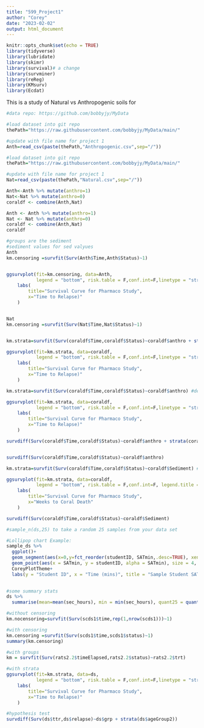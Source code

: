 ```yaml
---
title: "599_Project1"
author: "Corey"
date: "2023-02-02"
output: html_document
---
```


```r
knitr::opts_chunk$set(echo = TRUE)
library(tidyverse)
library(lubridate)
library(skimr)
library(survival)# a change
library(survminer)
library(reReg)
library(KMsurv)
library(Ecdat)
```
This is a study of Natural vs Anthropogenic soils for 

```r
#data repo: https://github.com/bobbyjy/MyData

#load dataset into git repo
thePath="https://raw.githubusercontent.com/bobbyjy/MyData/main/"

#update with file name for project 1
Anth=read_csv(paste(thePath,"Anthropogenic.csv",sep="/"))

#load dataset into git repo
thePath="https://raw.githubusercontent.com/bobbyjy/MyData/main/"

#update with file name for project 1
Nat=read_csv(paste(thePath,"Natural.csv",sep="/"))

Anth<-Anth %>% mutate(anthro=1)
Nat<-Nat %>% mutate(anthro=0)
coraldf <- combine(Anth,Nat)

```
```r
Anth <- Anth %>% mutate(anthro=1)
Nat <- Nat %>% mutate(anthro=0)
coraldf <- combine(Anth,Nat)
coraldf

#groups are the sediment
#sediment values for sed valyues
Anth
km.censoring =survfit(Surv(Anth$Time,Anth$Status)~1)


ggsurvplot(fit=km.censoring, data=Anth,
           legend = "bottom", risk.table = F,conf.int=F,linetype = "strata") +
    labs(
        title="Survival Curve for Pharmaco Study",
        x="Time to Relapse)"
    ) 


Nat
km.censoring =survfit(Surv(Nat$Time,Nat$Status)~1)


km.strata=survfit(Surv(coraldf$Time,coraldf$Status)~coraldf$anthro + strata(coraldf$Sediment)) #defines your strata!

ggsurvplot(fit=km.strata, data=coraldf,
           legend = "bottom", risk.table = F,conf.int=F,linetype = "strata") +
    labs(
        title="Survival Curve for Pharmaco Study",
        x="Time to Relapse)"
    ) 

km.strata=survfit(Surv(coraldf$Time,coraldf$Status)~coraldf$anthro) #defines your strata!

ggsurvplot(fit=km.strata, data=coraldf,
           legend = "bottom", risk.table = F,conf.int=F,linetype = "strata") +
    labs(
        title="Survival Curve for Pharmaco Study",
        x="Time to Relapse)"
    ) 

survdiff(Surv(coraldf$Time,coraldf$Status)~coraldf$anthro + strata(coraldf$Sediment))


survdiff(Surv(coraldf$Time,coraldf$Status)~coraldf$anthro)


```
```r

km.strata=survfit(Surv(coraldf$Time,coraldf$Status)~coraldf$Sediment) #defines your strata!

ggsurvplot(fit=km.strata, data=coraldf,
           legend = "bottom", risk.table = F,conf.int=F, legend.title = "Sediment Concentration",) +
    labs(
        title="Survival Curve for Pharmaco Study",
        x="Weeks to Coral Death"
    ) 

survdiff(Surv(coraldf$Time,coraldf$Status)~coraldf$Sediment)

```

```r
#sample_n(ds,25) to take a random 25 samples from your data set

#Lollipop chart Example:
sample_ds %>%
  ggplot()+
  geom_segment(aes(x=0,y=fct_reorder(studentID, SATmin,.desc=TRUE), xend=SATmin, yend=fct_reorder(studentID, SATmin,.desc=TRUE)), color = "blue2", show.legend = FALSE)+
  geom_point(aes(x = SATmin, y = studentID, alpha = SATmin), size = 4, color = "blue2", show.legend = FALSE)+
  CoreyPlotTheme+
  labs(y = "Student ID", x = "Time (mins)", title = "Sample Student SAT Times")
 
```

```r
#some summary stats
ds %>% 
  summarise(mean=mean(sec_hours), min = min(sec_hours), quant25 = quantile(sec_hours, .25), median = quantile(sec_hours, .5), quant75 = quantile(sec_hours, .75), quant90 = quantile(sec_hours, .9), max = max(sec_hours), studentcount =n())
```

```r
#without censoring
km.nocensoring=survfit(Surv(scds1$time,rep(1,nrow(scds1)))~1)

#with censoring
km.censoring =survfit(Surv(scds1$time,scds1$status)~1)
summary(km.censoring)

#with groups
km = survfit(Surv(rats2.2$timeElapsed,rats2.2$status)~rats2.2$trt)

#with strata
ggsurvplot(fit=km.strata, data=ds,
           legend = "bottom", risk.table = F,conf.int=F,linetype = "strata") +
    labs(
        title="Survival Curve for Pharmaco Study",
        x="Time to Relapse)"
    ) 

#hypothesis test
survdiff(Surv(ds$ttr,ds$relapse)~ds$grp + strata(ds$ageGroup2))
```







